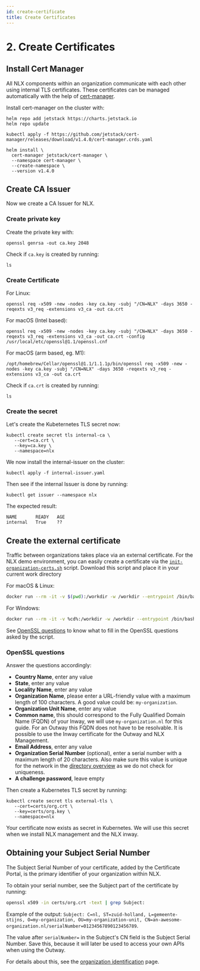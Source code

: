 ```yaml
---
id: create-certificate
title: Create Certificates
---
```


# 2. Create Certificates

## Install Cert Manager

All NLX components within an organization communicate with each other using internal TLS certificates. These certificates can be managed automatically with the help of [cert-manager](https://cert-manager.io/).

Install cert-manager on the cluster with:

```
helm repo add jetstack https://charts.jetstack.io
helm repo update

kubectl apply -f https://github.com/jetstack/cert-manager/releases/download/v1.4.0/cert-manager.crds.yaml

helm install \
  cert-manager jetstack/cert-manager \
  --namespace cert-manager \
  --create-namespace \
  --version v1.4.0
```

## Create CA Issuer
Now we create a CA Issuer for NLX.

### Create private key

Create the private key with:
```
openssl genrsa -out ca.key 2048
```

Check if `ca.key` is created by running:

```
ls
```

### Create Certificate

For Linux:

```
openssl req -x509 -new -nodes -key ca.key -subj "/CN=NLX" -days 3650 -reqexts v3_req -extensions v3_ca -out ca.crt
```

For macOS (Intel based):

```
openssl req -x509 -new -nodes -key ca.key -subj "/CN=NLX" -days 3650 -reqexts v3_req -extensions v3_ca -out ca.crt -config /usr/local/etc/openssl@1.1/openssl.cnf
```

For macOS (arm based, eg. M1):

```
/opt/homebrew/Cellar/openssl@1.1/1.1.1p/bin/openssl req -x509 -new -nodes -key ca.key -subj "/CN=NLX" -days 3650 -reqexts v3_req -extensions v3_ca -out ca.crt
```

Check if `ca.crt` is created by running:

```
ls
```

### Create the secret

Let's create the Kubeternetes TLS secret now:

```
kubectl create secret tls internal-ca \
   --cert=ca.crt \
   --key=ca.key \
   --namespace=nlx
```

We now install the internal-issuer on the cluster:

```
kubectl apply -f internal-issuer.yaml
```

Then see if the internal Issuer is done by running:

```
kubectl get issuer --namespace nlx
```

The expected result:

```
NAME       READY   AGE
internal   True    ??
```

## Create the external certificate

Traffic between organizations takes place via an external certificate. For the NLX demo environment, you can easily create a certificate via the [`init-organization-certs.sh`](https://gitlab.com/commonground/nlx/nlx-try-me/-/raw/master/scripts/init-organization-certs.sh?inline=false) script. Download this script and place it in your current work directory

For macOS & Linux:

```bash
docker run --rm -it -v $(pwd):/workdir -w /workdir --entrypoint /bin/bash cfssl/cfssl:v1.6.4 ./init-organization-certs.sh
```

For Windows:

```bash
docker run --rm -it -v %cd%:/workdir -w /workdir --entrypoint /bin/bash cfssl/cfssl:v1.6.4 ./init-organization-certs.sh
```

See [OpenSSL questions](#openssl-questions) to know what to fill in the OpenSSL questions asked by the script.

### OpenSSL questions
Answer the questions accordingly:

- **Country Name**, enter any value
- **State**, enter any value
- **Locality Name**, enter any value
- **Organization Name**, please enter a URL-friendly value with a maximum length of 100 characters.
  A good value could be: `my-organization`.
- **Organization Unit Name**, enter any value
- **Common name**, this should correspond to the Fully Qualified Domain Name (FQDN) of your Inway,
  we will use `my-organization.nl` for this guide. For an Outway this FQDN does not have to be resolvable. It is possible to use the Inway certificate for the Outway and NLX Management.
- **Email Address**, enter any value
- **Organization Serial Number** (optional), enter a serial number with a maximum length of 20 characters. Also make sure this value is unique for the network in the [directory overview](https://directory.demo.nlx.io) as we do not check for uniqueness.
- **A challenge password**, leave empty

Then create a Kubernetes TLS secret by running:

```
kubectl create secret tls external-tls \
   --cert=certs/org.crt \
   --key=certs/org.key \
   --namespace=nlx
```

Your certificate now exists as secret in Kubernetes. We will use this secret when we install NLX management and the NLX inway.

## Obtaining your Subject Serial Number

The Subject Serial Number of your certificate, added by the Certificate Portal, is the primary identifier of your organization within NLX.

To obtain your serial number, see the Subject part of the certificate by running:

```bash
openssl x509 -in certs/org.crt -text | grep Subject:
```

Example of the output: `Subject: C=nl, ST=zuid-holland, L=gemeente-stijns, O=my-organization, OU=my-organization-unit, CN=an-awesome-organization.nl/serialNumber=01234567890123456789`.

The value after `serialNumber=` in the Subject's CN field is the Subject Serial Number. Save this, because it will later be used to access your own APIs when using the Outway.

For details about this, see the [organization identification](/reference-information/organization-identification) page.
